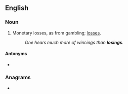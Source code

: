 ==English==

===Noun===
{{en-plural noun}}

# Monetary losses, as from gambling; [[loss]]es.
#: ''One hears much more of winnings than '''losings'''.''

====Antonyms====
* {{l|en|winnings}}

===Anagrams===
* {{anagrams|en|a=gilnoss|Glisson|Goslins}}